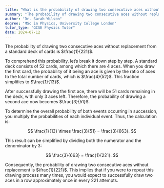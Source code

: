```yaml
---
title: "What is the probability of drawing two consecutive aces without replacement?"
summary: "The probability of drawing two consecutive aces without replacement is 1/221."
author: "Dr. Sarah Wilson"
degree: "MSc in Physics, University College London"
tutor_type: "GCSE Physics Tutor"
date: 2024-07-12
---
```


The probability of drawing two consecutive aces without replacement from a standard deck of cards is $\frac{1}{221}$.

To comprehend this probability, let’s break it down step by step. A standard deck consists of 52 cards, among which there are 4 aces. When you draw the first card, the probability of it being an ace is given by the ratio of aces to the total number of cards, which is $\frac{4}{52}$. This fraction simplifies to $\frac{1}{13}$.

After successfully drawing the first ace, there will be 51 cards remaining in the deck, with only 3 aces left. Therefore, the probability of drawing a second ace now becomes $\frac{3}{51}$.

To determine the overall probability of both events occurring in succession, you multiply the probabilities of each individual event. Thus, the calculation is:

$$
\frac{1}{13} \times \frac{3}{51} = \frac{3}{663}.
$$

This result can be simplified by dividing both the numerator and the denominator by 3:

$$
\frac{3}{663} = \frac{1}{221}.
$$

Consequently, the probability of drawing two consecutive aces without replacement is $\frac{1}{221}$. This implies that if you were to repeat this drawing process many times, you would expect to successfully draw two aces in a row approximately once in every 221 attempts.
    